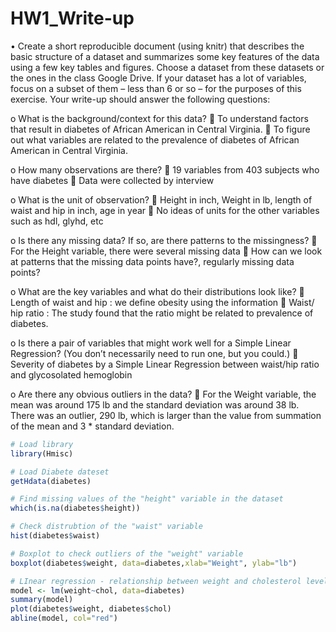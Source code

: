 HW1_Write-up
========================================================

•  Create a short reproducible document (using knitr) that describes the basic structure of a dataset and summarizes some key features of the data using a few key tables and figures. Choose a dataset from these datasets or the ones in the class Google Drive. If your dataset has a lot of variables, focus on a subset of them – less than 6 or so – for the purposes of this exercise. Your write-up should answer the following questions:

o	What is the background/context for this data?
  	To understand factors that result in diabetes of African American in Central Virginia. 
  	To figure out what variables are related to the prevalence of diabetes of African American in Central Virginia. 

o	How many observations are there?
  	19 variables from 403 subjects who have diabetes
  	Data were collected by interview

o	What is the unit of observation?
  	Height in inch, Weight in lb, length of waist and hip in inch, age in year
  	No ideas of units for the other variables such as hdl, glyhd, etc 

o	Is there any missing data? If so, are there patterns to the missingness?
  	For the Height variable, there were several missing data
  	How can we look at patterns that the missing data points have?, regularly missing data points? 

o	What are the key variables and what do their distributions look like?
  	Length of waist and hip : we define obesity using the information
  	Waist/ hip ratio : The study found that the ratio might be related to prevalence of diabetes. 

o	Is there a pair of variables that might work well for a Simple Linear Regression? (You don't necessarily need to run one, but you could.)
  	 Severity of diabetes by a Simple Linear Regression between waist/hip ratio and glycosolated hemoglobin

o	Are there any obvious outliers in the data?
  	For the Weight variable, the mean was around 175 lb and the standard deviation was around 38 lb. There was an outlier, 290 lb, which is larger than the value from summation of the mean and 3 * standard deviation. 

```r
# Load library
library(Hmisc)

# Load Diabete dateset
getHdata(diabetes)

# Find missing values of the "height" variable in the dataset
which(is.na(diabetes$height))

# Check distrubtion of the "waist" variable
hist(diabetes$waist)

# Boxplot to check outliers of the "weight" variable
boxplot(diabetes$weight, data=diabetes,xlab="Weight", ylab="lb")

# LInear regression - relationship between weight and cholesterol level
model <- lm(weight~chol, data=diabetes)
summary(model)
plot(diabetes$weight, diabetes$chol)
abline(model, col="red")
```


```r

```

